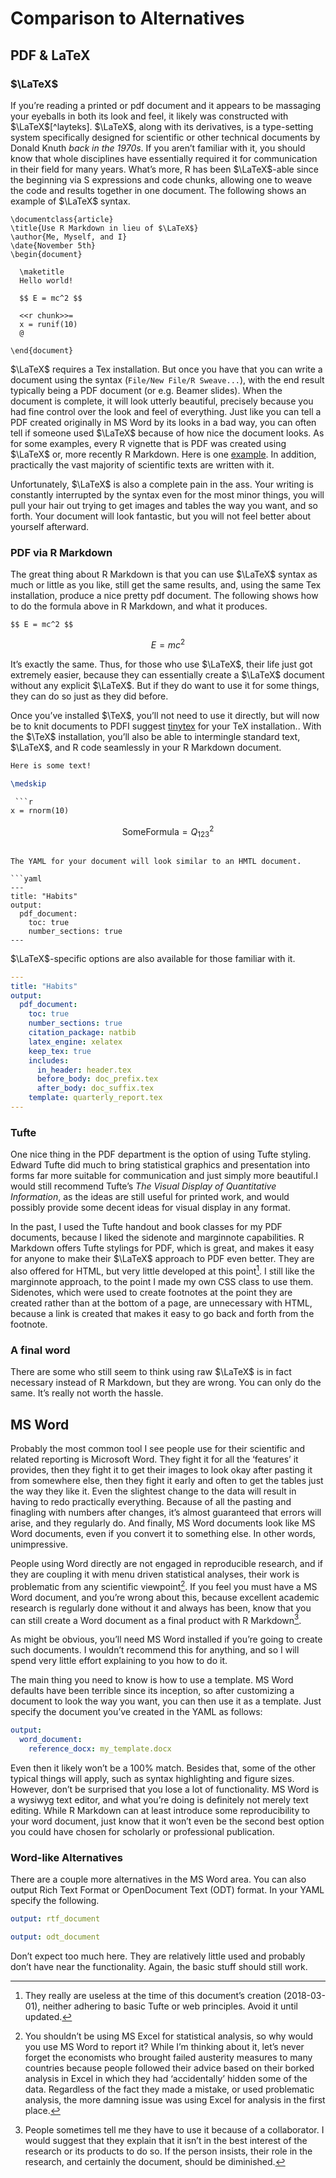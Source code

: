 # Comparison to Alternatives

## PDF & LaTeX

### $\LaTeX$

If you're reading a printed or pdf document and it appears to be massaging your eyeballs in both its look and feel, it likely was constructed with $\LaTeX$[^layteks]. $\LaTeX$, along with its derivatives, is a type-setting system specifically designed for scientific or other technical documents by Donald Knuth *back in the 1970s*.  If you aren't familiar with it, you should know that whole disciplines have essentially required it for communication in their field for many years.  What's more, R has been $\LaTeX$-able since the beginning via S expressions and code chunks, allowing one to weave the code and results together in one document.  The following shows an example of $\LaTeX$ syntax.

```
\documentclass{article}
\title{Use R Markdown in lieu of $\LaTeX$}
\author{Me, Myself, and I}
\date{November 5th}
\begin{document}
 
  \maketitle
  Hello world!
   
  $$ E = mc^2 $$
   
  <<r chunk>>=
  x = runif(10)
  @
  
\end{document}
```

$\LaTeX$ requires a Tex installation. But once you have that you can write a document using the syntax (`File/New File/R Sweave...`), with the end result typically being a PDF document (or e.g. Beamer slides). When the document is complete, it will look utterly beautiful, precisely because you had fine control over the look and feel of everything.  Just like you can tell a PDF created originally in MS Word by its looks in a bad way, you can often tell if someone used $\LaTeX$ because of how nice the document looks.  As for some examples, every R vignette that is PDF was created using $\LaTeX$ or, more recently R Markdown.  Here is one [example](https://cran.r-project.org/web/packages/brms/vignettes/brms_overview.pdf).  In addition, practically the vast majority of scientific texts are written with it.

Unfortunately, $\LaTeX$ is also a complete pain in the ass.  Your writing is constantly interrupted by the syntax even for the most minor things, you will pull your hair out trying to get images and tables the way you want, and so forth.  Your document will look fantastic, but you will not feel better about yourself afterward.


### PDF via R Markdown

The great thing about R Markdown is that you can use $\LaTeX$ syntax as much or little as you like, still get the same results, and, using the same Tex installation, produce a nice pretty pdf document.  The following shows how to do the formula above in R Markdown, and what it produces.

```
$$ E = mc^2 $$
```

$$ E = mc^2 $$

It's exactly the same. Thus, for those who use $\LaTeX$, their life just got extremely easier, because they can essentially create a $\LaTeX$ document without any explicit $\LaTeX$.  But if they do want to use it for some things, they can do so just as they did before.  


Once you've installed $\TeX$, you'll not need to use it directly, but will now be to knit documents to PDF<span class="marginnote">I suggest [tinytex](https://yihui.name/tinytex/) for your TeX installation.</span>. With the $\TeX$ installation, you'll also be able to intermingle standard text, $\LaTeX$, and R code seamlessly in your R Markdown document.

```latex
Here is some text!

\medskip

 ```r
x = rnorm(10)
 ```

$$\mathrm{SomeFormula} = Q_{123}^2$$

\pagebreak
```

The YAML for your document will look similar to an HMTL document.

```yaml
---
title: "Habits"
output:
  pdf_document:
    toc: true
    number_sections: true
---
```

$\LaTeX$-specific options are also available for those familiar with it.


```yaml
---
title: "Habits"
output:
  pdf_document:
    toc: true
    number_sections: true
    citation_package: natbib
    latex_engine: xelatex
    keep_tex: true
    includes:
      in_header: header.tex
      before_body: doc_prefix.tex
      after_body: doc_suffix.tex
    template: quarterly_report.tex
---
```



### Tufte

One nice thing in the PDF department is the option of using Tufte styling.  Edward Tufte did much to bring statistical graphics and presentation into forms far more suitable for communication and just simply more beautiful.<span class="marginnote">I would still recommend Tufte's *The Visual Display of Quantitative Information*, as the ideas are still useful for printed work, and would possibly provide some decent ideas for visual display in any format.</span>

In the past, I used the Tufte handout and book classes for my PDF documents, because I liked the <span class="emph">sidenote</span> and <span class="emph">marginnote</span> capabilities. R Markdown offers Tufte stylings for PDF, which is great, and makes it easy for anyone to make their $\LaTeX$ approach to PDF even better.  They are also offered for HTML, but very little developed at this point[^tuftehtml].  I still like the marginnote approach, to the point I made my own CSS class to use them.  Sidenotes, which were used to create footnotes at the point they are created rather than at the bottom of a page, are unnecessary with HTML, because a link is created that makes it easy to go back and forth from the footnote.



### A final word

There are some who still seem to think using raw $\LaTeX$ is in fact necessary instead of R Markdown, but they are wrong.  You can only do the same.  It's really not worth the hassle.




## MS Word

Probably the most common tool I see people use for their scientific and related reporting is Microsoft Word. They fight it for all the 'features' it provides, then they fight it to get their images to look okay after pasting it from somewhere else, then they fight it early and often to get the tables just the way they like it.  Even the slightest change to the data will result in having to redo practically everything.  Because of all the pasting and finagling with numbers after changes, it's almost guaranteed that errors will arise, and they regularly do.  And finally, MS Word documents look like MS Word documents, even if you convert it to something else.  In other words, unimpressive.  

People using Word directly are not engaged in reproducible research, and if they are coupling it with menu driven statistical analyses, their work is problematic from any scientific viewpoint[^econfail].  If you feel you must have a MS Word document, and you're wrong about this, because excellent academic research is regularly done without it and always has been, know that you can still create a Word document as a final product with R Markdown[^msword].


As might be obvious, you'll need MS Word installed if you're going to create such documents. I wouldn't recommend this for anything, and so I will spend very little effort explaining to you how to do it.  

The main thing you need to know is how to use a template.  MS Word defaults have been terrible since its inception, so after customizing a document to look the way you want, you can then use it as a template.  Just specify the document you've created in the YAML as follows:


```yaml
output:
  word_document:
    reference_docx: my_template.docx
```



Even then it likely won't be a 100% match. Besides that, some of the other typical things will apply, such as syntax highlighting and figure sizes.  However, don't be surprised that you lose a lot of functionality.  MS Word is a <span class="emph hoverfoot" title='what you see is what you get'>wysiwyg</span> text editor, and what you're doing is definitely not merely text editing. While R Markdown can at least introduce some reproducibility to your word document, just know that it won't even be the second best option you could have chosen for scholarly or professional publication.

### Word-like Alternatives

There are a couple more alternatives in the MS Word area.  You can also output Rich Text Format or OpenDocument Text (ODT) format.  In your YAML specify the following.

```yaml
output: rtf_document
```

```yaml
output: odt_document
```

Don't expect too much here. They are relatively little used and probably don't have near the functionality.  Again, the basic stuff should still work.


[^msword]: People sometimes tell me they have to use it because of a collaborator.  I would suggest that they explain that it isn't in the best interest of the research or its products to do so.  If the person insists, their role in the research, and certainly the document, should be diminished.

[^econfail]: You shouldn't be using MS Excel for statistical analysis, so why would you use MS Word to report it? While I'm thinking about it, let's never forget the economists who brought failed austerity measures to many countries because people followed their advice based on their borked analysis in Excel in which they had 'accidentally' hidden some of the data.  Regardless of the fact they made a mistake, or used problematic analysis, the more damning issue was using Excel for analysis in the first place.

[^tuftehtml]: They really are useless at the time of this document's creation (2018-03-01), neither adhering to basic Tufte or web principles.  Avoid it until updated.